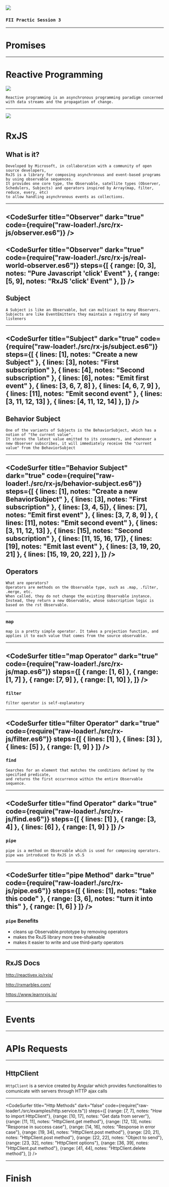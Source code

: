 
<img src='./assets/logo.gif' />

### `FII Practic Session 3`

---

# Promises

---

# Reactive Programming

<img src='./assets/reactive-programming.png' />

```notes
Reactive programming is an asynchronous programming paradigm concerned with data streams and the propagation of change.
```
---
<img src='./assets/Rx_Logo_S.png' />

# RxJS
## What is it?

```notes
Developed by Microsoft, in collaboration with a community of open source developers,
RxJS is a library for composing asynchronous and event-based programs by using observable sequences.
It provides one core type, the Observable, satellite types (Observer, Schedulers, Subjects) and operators inspired by Array(map, filter, reduce, every, etc)
to allow handling asynchronous events as collections.
```
---
<CodeSurfer
title="Observer"
dark="true"
code={require("raw-loader!./src/rx-js/observer.es6")}
/>
---
<CodeSurfer
title="Observer"
dark="true"
code={require("raw-loader!./src/rx-js/real-world-observer.es6")}
steps={[
  { range: [0, 3], notes: "Pure Javascript 'click' Event" },
  { range: [5, 9], notes: "RxJS 'click' Event" },
]}
/>
---
## Subject

```notes
A Subject is like an Observable, but can multicast to many Observers. Subjects are like EventEmitters they maintain a registry of many listeners
```
---
<CodeSurfer
title="Subject"
dark="true"
code={require("raw-loader!./src/rx-js/subject.es6")}
steps={[
  { lines: [1], notes: "Create a new Subject" },
  { lines: [3], notes: "First subscription" },
  { lines: [4], notes: "Second subscription" },
  { lines: [6], notes: "Emit first event" },
  { lines: [3, 6, 7, 8] },
  { lines: [4, 6, 7, 9] },
  { lines: [11], notes: "Emit second event" },
  { lines: [3, 11, 12, 13] },
  { lines: [4, 11, 12, 14] },
]}
/>
---
## Behavior Subject

```notes
One of the variants of Subjects is the BehaviorSubject, which has a notion of "the current value".
It stores the latest value emitted to its consumers, and whenever a new Observer subscribes, it will immediately receive the "current value" from the BehaviorSubject
```
---
<CodeSurfer
title="Behavior Subject"
dark="true"
code={require("raw-loader!./src/rx-js/behavior-subject.es6")}
steps={[
  { lines: [1], notes: "Create a new BehaviorSubject" },
  { lines: [3], notes: "First subscription" },
  { lines: [3, 4, 5]},
  { lines: [7], notes: "Emit first event" },
  { lines: [3, 7, 8, 9] },
  { lines: [11], notes: "Emit second event" },
  { lines: [3, 11, 12, 13] },
  { lines: [15], notes: "Second subscription" },
  { lines: [11, 15, 16, 17]},
  { lines: [19], notes: "Emit last event" },
  { lines: [3, 19, 20, 21] },
  { lines: [15, 19, 20, 22] },
]}
/>
---
## Operators

```notes
What are operators?
Operators are methods on the Observable type, such as .map, .filter, .merge, etc.
When called, they do not change the existing Observable instance.
Instead, they return a new Observable, whose subscription logic is based on the rst Observable.
```
---
### `map`

```notes
map is a pretty simple operator. It takes a projection function, and applies it to each value that comes from the source observable.
```
---
<CodeSurfer
title="map Operator"
dark="true"
code={require("raw-loader!./src/rx-js/map.es6")}
steps={[
  { range: [1, 6] },
  { range: [1, 7] },
  { range: [7, 9] },
  { range: [1, 10] },
]}
/>
---
### `filter`

```notes
filter operator is self-explanatory
```
---
<CodeSurfer
title="filter Operator"
dark="true"
code={require("raw-loader!./src/rx-js/filter.es6")}
steps={[
  { lines: [1] },
  { lines: [3] },
  { lines: [5] },
  { range: [1, 9] }
]}
/>
---
### `find`

```notes
Searches for an element that matches the conditions defined by the specified predicate,
and returns the first occurrence within the entire Observable sequence.
```
---
<CodeSurfer
title="find Operator"
dark="true"
code={require("raw-loader!./src/rx-js/find.es6")}
steps={[
  { lines: [1] },
  { range: [3, 4] },
  { lines: [6] },
  { range: [1, 9] }
]}
/>
---
### `pipe`

```notes
pipe is a method on Observable which is used for composing operators.
pipe was introduced to RxJS in v5.5
```
---
<CodeSurfer
title="pipe Method"
dark="true"
code={require("raw-loader!./src/rx-js/pipe.es6")}
steps={[
  { lines: [1], notes: "take this code" },
  { range: [3, 6], notes: "turn it into this" },
  { range: [1, 6] }
]}
/>
---
### `pipe` Benefits

 * cleans up Observable.prototype by removing operators
 * makes the RxJS library more tree-shakeable
 * makes it easier to write and use third-party operators

---
## RxJS Docs

http://reactivex.io/rxjs/

http://rxmarbles.com/

https://www.learnrxjs.io/

---

# Events

---

# APIs Requests

---

## HttpClient

`HttpClient` is a service created by Angular which provides functionalities to comunicate with servers through HTTP ajax calls

---

<CodeSurfer
  title="Http Methods"
  dark="false"
  code={require("raw-loader!./src/examples/http.service.ts")}
  steps={[
    {range: [7, 7], notes: "How to import HttpClient"},
    {range: [10, 17], notes: "Get data from server"},
    {range: [11, 11], notes: "HttpClient.get method"},
    {range: [12, 13], notes: "Response in success case"},
    {range: [14, 16], notes: "Response in error case"},
    {range: [19, 34], notes: "HttpClient.post method"},
    {range: [20, 21], notes: "HttpClient.post method"},
    {range: [22, 22], notes: "Object to send"},
    {range: [23, 32], notes: "HttpClient options"},
    {range: [36, 39], notes: "HttpClient.put method"},
    {range: [41, 44], notes: "HttpClient.delete method"},
  ]}
/>

---

# Finish
